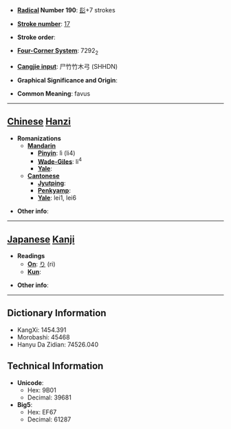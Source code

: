 * '''[[Wiktionary:Chinese radical index| Radical]] Number 190''': [[Wiktionary:Chinese radical index 髟|髟]]+7 strokes

* '''[[Wiktionary:Chinese total strokes index|Stroke number]]''': [[Wiktionary:Chinese total strokes index 17|17]]

* '''Stroke order''': 

* '''[[Wiktionary:Chinese four corner index|Four-Corner System]]''': 7292<sub>2</sub>

* '''[[Wiktionary:Chinese Cangjie index|Cangjie input]]''': 尸竹竹木弓 (SHHDN)

* '''Graphical Significance and Origin''': 

* '''Common Meaning''': favus

----

== [[Chinese]] [[Hanzi]] ==

* '''Romanizations'''
** '''[[Mandarin]]'''
*** '''[[Pinyin]]''': lì (li4)
*** '''[[Wade-Giles]]''': li<sup>4</sup>
*** '''[[Yale]]''': 
** '''[[Cantonese]]'''
*** '''[[Jyutping]]''':
*** '''[[Penkyamp]]''': 
*** '''[[Yale]]''': lei1, lei6

* '''Other info''': 

----

== [[Japanese]] [[Kanji]] ==

* '''Readings'''
** '''[[On]]''': [[り]] (ri)
** '''[[Kun]]''': 

* '''Other info''':  

----

== Dictionary Information ==

* KangXi: 1454.391
* Morobashi: 45468
* Hanyu Da Zidian: 74526.040

== Technical Information ==

* '''Unicode''':
** Hex: 9B01
** Decimal: 39681
* '''Big5''':
** Hex: EF67
** Decimal: 61287